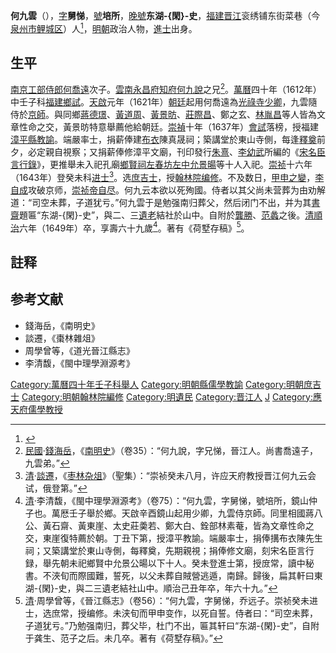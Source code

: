 '''何九雲'''（{{bd|1581年||1649年|catIdx=H何}}），[[表字|字]]'''舅悌'''，[[號|號]]'''培所'''，[[晚號|晚號]]'''东湖-{閑}-史'''，[[福建|福建]][[晋江|晋江]]衮绣铺东街菜巷（今[[泉州市|泉州市]][[鲤城区|鲤城区]]）人<ref>{{Cite web |url=http://dfz.jinjiang.gov.cn/index.php/article/index/id/5208/cid/76 |title=【人物春秋】镜山先生与沪江诗赋 - 晋江方志 |access-date=2019-01-16 |archive-url=https://web.archive.org/web/20190117013359/http://dfz.jinjiang.gov.cn/index.php/article/index/id/5208/cid/76 |archive-date=2019-01-17 |dead-url=yes }}</ref>，[[明朝|明朝]]政治人物，[[進士|進士]]出身。

==生平==
[[南京|南京]][[工部侍郎|工部侍郎]][[何喬遠|何喬遠]]次子。[[雲南|雲南]][[永昌府|永昌府]][[知府|知府]][[何九說|何九說]]之兄<ref>[[中華民國|民國]]·[[錢海岳|錢海岳]]，《[[南明史_(錢海岳)|南明史]]》（卷35）：“何九說，字兄悌，晉江人。尚書喬遠子，九雲弟。”</ref>。[[萬曆|萬曆]]四十年（1612年）中壬子科[[福建|福建]][[鄉試|鄉試]]。[[天啟_(明朝)|天啟]]元年（1621年）[[朝廷|朝廷]]起用何喬遠為[[光祿寺|光祿寺]][[少卿|少卿]]，九雲隨侍於[[北京城|京師]]。與同鄉[[蔣德璟|蔣德璟]]、[[黃道周|黃道周]]、[[黃景昉|黃景昉]]、[[莊際昌|莊際昌]]、鄭之玄、[[林胤昌|林胤昌]]等人皆為文章性命之交，黃景昉特意舉薦他給朝廷。[[崇禎|崇禎]]十年（1637年）[[會試|會試]]落榜，授福建[[漳平縣|漳平縣]][[教諭|教諭]]。端嚴率士，捐薪俸建[[布衣|布衣]]陳真晟祠；築講堂於東山寺側，每逢[[釋奠|釋奠]]前夕，必定親自視察；又捐薪俸修漳平文廟，刊印發行[[朱熹|朱熹]]、[[李幼武|李幼武]]所編的《[[宋名臣言行錄|宋名臣言行錄]]》，更推舉未入祀孔廟[[鄉賢祠|鄉賢祠]][[左春坊|左春坊]][[左中允|左中允]][[景暘|景暘]]等十人入祀。[[崇祯|崇祯]]十六年（1643年）登癸未科[[进士|进士]]<ref>[[清|清]]·[[談遷|談遷]]，《[[枣林杂俎|枣林杂俎]]》（聖集）：“崇祯癸未八月，许应天府教授晋江何九云会试，俄登第。”</ref>。选[[庶吉士|庶吉士]]，授[[翰林院编修|翰林院编修]]。不及数日，[[甲申之變|甲申之變]]，[[李自成|李自成]]攻破京师，[[崇祯帝|崇祯帝]][[自尽|自尽]]。何九云本欲以死殉國。侍者以其父尚未营葬为由劝解道：“司空未葬，子道犹亏。”何九雲于是勉强南归葬父，然后闭门不出，并为其[[書齋|書齋]]題匾“东湖-{閑}-史”，與二、三[[遺老|遺老]]結社於山中。自附於[[龔勝|龔勝]]、[[范蠡|范蠡]]之後。[[清|清]][[順治|順治]]六年（1649年）卒，享壽六十九歲<ref>[[清|清]]·李清馥，《閩中理學淵源考》（卷75）：“何九雲，字舅悌，號培所，鏡山仲子也。萬厯壬子舉於鄉。天啟辛酉鏡山起用少卿，九雲侍京師。同里相國蔣八公、黃石齋、黃東崖、太史莊羮若、鄭大白、銓部林素菴，皆為文章性命之交，東崖復特薦於朝。丁丑下第，授漳平教諭。端嚴率士，捐俸搆布衣陳先生祠；又築講堂於東山寺側，每釋奠，先期親視；捐俸修文廟，刻宋名臣言行録，舉先朝未祀鄉賢中允景公暘以下十人。癸未登進士第，授庻常，讀中秘書。不浹旬而際國難，誓死，以父未葬自賊營逃遁，南歸。歸後，扁其軒曰東湖-{閑}-史，與二三遺老結社山中。順治己丑年卒，年六十九。”</ref>。著有《荷墅存稿》<ref>[[清|清]]·周學曾等，《晉江縣志》（卷56）：“何九雲，字舅悌，乔远子。崇祯癸未进士，选庶常，授编修。未浃旬而甲申变作，以死自誓。侍者曰：“司空未葬，子道犹亏。”乃勉强南归，葬父毕，杜门不出，匾其轩曰“东湖-{閑}-史”，自附于龚生、范子之后。未几卒。著有《荷墅存稿》。”</ref>。

==註释==
{{reflist}}

==参考文献==
*錢海岳，《南明史》
*談遷，《棗林雜俎》
*周學曾等，《道光晉江縣志》
*李清馥，《閩中理學淵源考》

{{崇祯十六年癸未科殿試金榜}}
{{DEFAULTSORT:He何}}

[[Category:萬曆四十年壬子科舉人|Category:萬曆四十年壬子科舉人]]
[[Category:明朝縣儒學教諭|Category:明朝縣儒學教諭]]
[[Category:明朝庶吉士|Category:明朝庶吉士]]
[[Category:明朝翰林院編修|Category:明朝翰林院編修]]
[[Category:明遺民|Category:明遺民]]
[[Category:晋江人|Category:晋江人]]
[[Category:何姓|J]]
[[Category:應天府儒學教授|Category:應天府儒學教授]]